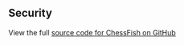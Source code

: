 ## Security

View the full [source code for ChessFish on GitHub](https://github.com/Chess-Fish/v1-core)